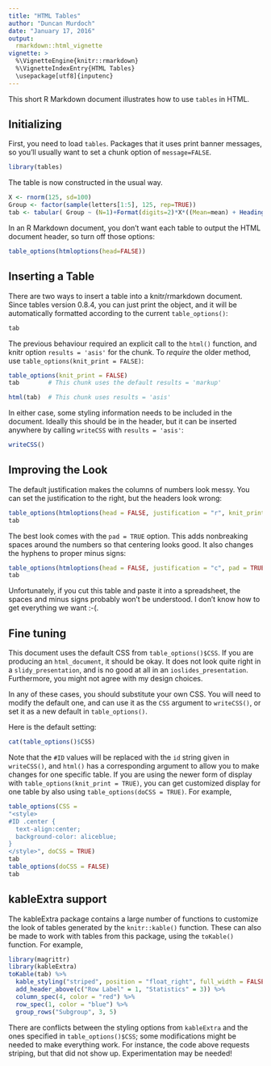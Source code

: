 ```yaml
---
title: "HTML Tables"
author: "Duncan Murdoch"
date: "January 17, 2016"
output: 
  rmarkdown::html_vignette
vignette: >
  %\VignetteEngine{knitr::rmarkdown}
  %\VignetteIndexEntry{HTML Tables}
  \usepackage[utf8]{inputenc}
---
```


This short R Markdown document illustrates how
to use `tables` in HTML. 

## Initializing

First, you need to load `tables`.  Packages
that it uses print banner messages, so you'll 
usually want to set a chunk option of `message=FALSE`.
```r
library(tables)
```

The table is now constructed in the usual way.  
```r
X <- rnorm(125, sd=100)
Group <- factor(sample(letters[1:5], 125, rep=TRUE))
tab <- tabular( Group ~ (N=1)+Format(digits=2)*X*((Mean=mean) + Heading("Std Dev")*sd) )
```
In an R Markdown document, you don't want each table
to output the HTML document header, so turn 
off those options:
```r
table_options(htmloptions(head=FALSE))
```

## Inserting a Table

There are two ways to insert a table into a knitr/rmarkdown document.
Since tables version 0.8.4, you can just print the object, and it
will be automatically formatted according to the current `table_options()`:
```r
tab
```

The previous behaviour  required an explicit call to the
`html()` function, and knitr option 
`results = 'asis'` for the chunk.  To *require* the older method,
use `table_options(knit_print = FALSE)`:
```r
table_options(knit_print = FALSE)
tab        # This chunk uses the default results = 'markup'
```
```r
html(tab)  # This chunk uses results = 'asis'
```

In either case, some styling information needs to be included
in the document.  Ideally this should be in the header, but
it can be inserted anywhere by calling `writeCSS` with 
`results = 'asis'`:
```r
writeCSS()
```

## Improving the Look

The default justification makes the columns of 
numbers look messy.  You can set the justification
to the right, but the headers look wrong:
```r
table_options(htmloptions(head = FALSE, justification = "r", knit_print = TRUE))
tab
```

The best look comes with the `pad = TRUE` option. 
This adds nonbreaking spaces around the numbers so that 
centering looks good.  It also changes the hyphens
to proper minus signs:
```r
table_options(htmloptions(head = FALSE, justification = "c", pad = TRUE))
tab
```
Unfortunately, if you cut this table and paste it
into a spreadsheet, the spaces and minus signs
probably won't be understood.  I don't know 
how to get everything we want :-(.

## Fine tuning

This document uses the default CSS from `table_options()$CSS`.  If you are
producing an `html_document`, it should be okay.
It does not look quite right in a
`slidy_presentation`, and is no good at all in
an `ioslides_presentation`.  Furthermore, you 
might not agree with my design choices.

In any of these cases, you should substitute your
own CSS.  You will need to modify the default 
one, and can use it as the `CSS` argument to 
`writeCSS()`, or set it as a new default in
`table_options()`.

Here is the default setting:
```r
cat(table_options()$CSS)
```
Note that the `#ID` values will be replaced with
the `id` string given in `writeCSS()`, and `html()` has a corresponding
argument to allow you to make changes for one specific table.
If you are using the newer form of display with
`table_options(knit_print = TRUE)`, you can get customized 
display for one table by also using `table_options(doCSS = TRUE)`.
For example,
```r
table_options(CSS =
"<style>
#ID .center { 
  text-align:center;
  background-color: aliceblue;
}
</style>", doCSS = TRUE)
tab
table_options(doCSS = FALSE)
tab
```

## kableExtra support

The kableExtra package contains a large number of functions
to customize the look of tables generated by the `knitr::kable()`
function.  These can also be made to work with tables from
this package, using the `toKable()` function.  For example,
```r
library(magrittr)
library(kableExtra)
toKable(tab) %>% 
  kable_styling("striped", position = "float_right", full_width = FALSE) %>%
  add_header_above(c("Row Label" = 1, "Statistics" = 3)) %>%
  column_spec(4, color = "red") %>%
  row_spec(1, color = "blue") %>%
  group_rows("Subgroup", 3, 5)
```
There are conflicts between the styling options
from `kableExtra` and the ones specified in `table_options()$CSS`;
some modifications might be needed to make everything work.  For
instance, the code above requests striping, but that
did not show up.  Experimentation may be needed!